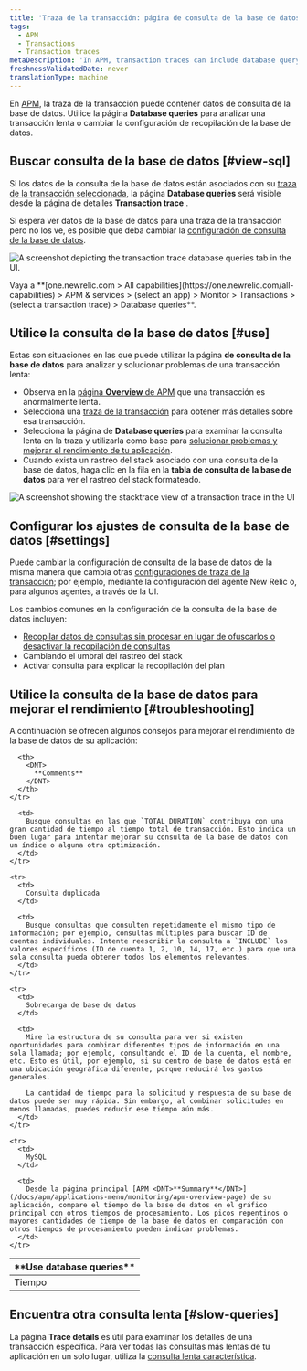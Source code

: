 ```yaml
---
title: 'Traza de la transacción: página de consulta de la base de datos'
tags:
  - APM
  - Transactions
  - Transaction traces
metaDescription: 'In APM, transaction traces can include database query data, which gives you deeper insight into performance issues.'
freshnessValidatedDate: never
translationType: machine
---
```


En [APM](/docs/apm/new-relic-apm/getting-started/welcome-new-relic-apm), la traza de la transacción puede contener datos de consulta de la base de datos. Utilice la página <DNT>**Database queries**</DNT> para analizar una transacción lenta o cambiar la configuración de recopilación de la base de datos.

## Buscar consulta de la base de datos [#view-sql]

Si los datos de la consulta de la base de datos están asociados con su [traza de la transacción seleccionada](/docs/apm/transactions/transaction-traces/transaction-traces#find-view), la página <DNT>**Database queries**</DNT> será visible desde la página de detalles <DNT>**Transaction trace**</DNT> .

Si espera ver datos de la base de datos para una traza de la transacción pero no los ve, es posible que deba cambiar la [configuración de consulta de la base de datos](#settings).

<img
  title="transaction trace database queries tab"
  alt="A screenshot depicting the transaction trace database queries tab in the UI."
  src="/images/apm_screenshot-crop_transaction-trace-database-queries-tab.webp"
/>

<figcaption>
  Vaya a <DNT>**[one.newrelic.com > All capabilities](https://one.newrelic.com/all-capabilities) > APM & services > (select an app) > Monitor > Transactions > (select a transaction trace) > Database queries**</DNT>.
</figcaption>

## Utilice la consulta de la base de datos [#use]

Estas son situaciones en las que puede utilizar la página **de consulta de la base de datos** para analizar y solucionar problemas de una transacción lenta:

* Observa en la [página **Overview** de APM](/docs/apm/applications-menu/monitoring/apm-overview-page) que una transacción es anormalmente lenta.
* Selecciona una [traza de la transacción](/docs/apm/transactions/transaction-traces/transaction-traces) para obtener más detalles sobre esa transacción.
* Selecciona la página de **Database queries** para examinar la consulta lenta en la traza y utilizarla como base para [solucionar problemas y mejorar el rendimiento de tu aplicación](#troubleshooting).
* Cuando exista un rastreo del stack asociado con una consulta de la base de datos, haga clic en la fila en la **tabla de consulta de la base de datos** para ver el rastreo del stack formateado.

<img
  title="transaction trace stacktrace view"
  alt="A screenshot showing the stacktrace view of a transaction trace in the UI"
  src="/images/apm_screenshot-crop_transaction-trace-stacktrace-view.webp"
/>

## Configurar los ajustes de consulta de la base de datos [#settings]

Puede cambiar la configuración de consulta de la base de datos de la misma manera que cambia otras [configuraciones de traza de la transacción](/docs/apm/transactions/transaction-traces/configure-transaction-traces); por ejemplo, mediante la configuración del agente New Relic o, para algunos agentes, a través de la UI.

Los cambios comunes en la configuración de la consulta de la base de datos incluyen:

* [Recopilar datos de consultas sin procesar en lugar de ofuscarlos o desactivar la recopilación de consultas](/docs/apm/transactions/transaction-traces/configure-transaction-traces#record-sql)
* Cambiando el umbral del rastreo del stack
* Activar consulta para explicar la recopilación del plan

## Utilice la consulta de la base de datos para mejorar el rendimiento [#troubleshooting]

A continuación se ofrecen algunos consejos para mejorar el rendimiento de la base de datos de su aplicación:

<table>
  <thead>
    <tr>
      <th style={{ width: "200px" }}>
        <DNT>
          **Use database queries**
        </DNT>
      </th>

      <th>
        <DNT>
          **Comments**
        </DNT>
      </th>
    </tr>
  </thead>

  <tbody>
    <tr>
      <td>
        Tiempo
      </td>

      <td>
        Busque consultas en las que `TOTAL DURATION` contribuya con una gran cantidad de tiempo al tiempo total de transacción. Esto indica un buen lugar para intentar mejorar su consulta de la base de datos con un índice o alguna otra optimización.
      </td>
    </tr>

    <tr>
      <td>
        Consulta duplicada
      </td>

      <td>
        Busque consultas que consulten repetidamente el mismo tipo de información; por ejemplo, consultas múltiples para buscar ID de cuentas individuales. Intente reescribir la consulta a `INCLUDE` los valores específicos (ID de cuenta 1, 2, 10, 14, 17, etc.) para que una sola consulta pueda obtener todos los elementos relevantes.
      </td>
    </tr>

    <tr>
      <td>
        Sobrecarga de base de datos
      </td>

      <td>
        Mire la estructura de su consulta para ver si existen oportunidades para combinar diferentes tipos de información en una sola llamada; por ejemplo, consultando el ID de la cuenta, el nombre, etc. Esto es útil, por ejemplo, si su centro de base de datos está en una ubicación geográfica diferente, porque reducirá los gastos generales.

        La cantidad de tiempo para la solicitud y respuesta de su base de datos puede ser muy rápida. Sin embargo, al combinar solicitudes en menos llamadas, puedes reducir ese tiempo aún más.
      </td>
    </tr>

    <tr>
      <td>
        MySQL
      </td>

      <td>
        Desde la página principal [APM <DNT>**Summary**</DNT>](/docs/apm/applications-menu/monitoring/apm-overview-page) de su aplicación, compare el tiempo de la base de datos en el gráfico principal con otros tiempos de procesamiento. Los picos repentinos o mayores cantidades de tiempo de la base de datos en comparación con otros tiempos de procesamiento pueden indicar problemas.
      </td>
    </tr>
  </tbody>
</table>

## Encuentra otra consulta lenta [#slow-queries]

La página **Trace details** es útil para examinar los detalles de una transacción específica. Para ver todas las consultas más lentas de tu aplicación en un solo lugar, utiliza la [consulta lenta característica](/docs/apm/applications-menu/monitoring/viewing-slow-query-details).
